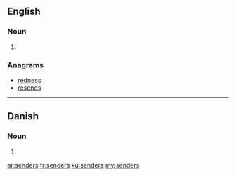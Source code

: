==English==

===Noun===
{{head|en|plural}}

# {{plural of|sender|lang=en|nocat=1}}

===Anagrams===
* [[redness#English|redness]]
* [[resends#English|resends]]

----

==Danish==

===Noun===
{{head|da|noun form|g=c}}

# {{form of|genitive singular indefinite|sender|lang=da}}

[[ar:senders]]
[[fr:senders]]
[[ku:senders]]
[[my:senders]]